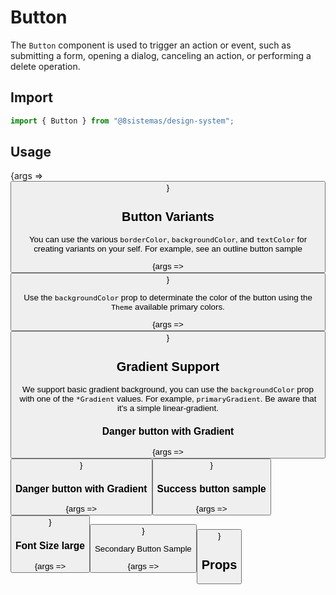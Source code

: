 
<Meta title="Forms/Button" component={Button} />

# Button

The `Button` component is used to trigger an action or event, such as submitting a form, opening a dialog, canceling an
action, or performing a delete operation.

## Import

```jsx
import { Button } from "@8sistemas/design-system";
```

## Usage

<Canvas>
    <Story
        name="Primary Button"
        args={{ backgroundColor: "primary", children: ["Primary Button"], onClick: action("onClick") }}
    >
        {args => <Button {...args} />}
    </Story>
</Canvas>

## Button Variants

You can use the various `borderColor`, `backgroundColor`, and `textColor` for creating variants on your self. For
example, see an outline button sample

<Canvas>
    <Story
        name="Primary Button (Outline)"
        args={{
            backgroundColor: "lightTint",
            textColor: "primary",
            borderColor: "primary",
            children: ["Outlined Button"],
            onClick: action("onClick"),
        }}
    >
        {args => <Button {...args} />}
    </Story>
</Canvas>

Use the `backgroundColor` prop to determinate the color of the button using the `Theme` available primary colors.

<Canvas>
    <Story
        name="Danger Button"
        args={{ backgroundColor: "danger", children: ["Danger Button"], onClick: action("onClick") }}
    >
        {args => <Button {...args} />}
    </Story>
</Canvas>

## Gradient Support

We support basic gradient background, you can use the `backgroundColor` prop with one of the `*Gradient` values. For
example, `primaryGradient`. Be aware that it's a simple linear-gradient.

### Danger button with Gradient

<Canvas>
    <Story
        name="Primary Button with Gradient"
        args={{
            backgroundColor: "primaryGradient",
            children: ["Primary Button with Gradient"],
            onClick: action("onClick"),
        }}
    >
        {args => <Button {...args} />}
    </Story>
</Canvas>

### Danger button with Gradient

<Canvas>
    <Story
        name="Danger Button with Gradient"
        args={{
            backgroundColor: "dangerGradient",
            children: ["Danger Button with Gradient"],
            onClick: action("onClick"),
        }}
    >
        {args => <Button {...args} />}
    </Story>
</Canvas>

### Success button sample

<Canvas>
    <Story
        name="Success Button"
        args={{ backgroundColor: "success", children: ["Success Button"], onClick: action("onClick") }}
    >
        {args => <Button {...args} />}
    </Story>
</Canvas>

### Font Size large

<Canvas>
    <Story
        name="Success Button with a large font"
        args={{ backgroundColor: "success", children: ["Large Font"], fontSize: "lg", onClick: action("onClick") }}
    >
        {args => <Button {...args} />}
    </Story>
</Canvas>

Secondary Button Sample

<Canvas>
    <Story
        name="Secondary Button"
        args={{ backgroundColor: "secondary", children: ["Secondary Button"], onClick: action("onClick") }}
    >
        {args => <Button {...args} />}
    </Story>
</Canvas>

## Props

<ArgsTable of={Button} />
